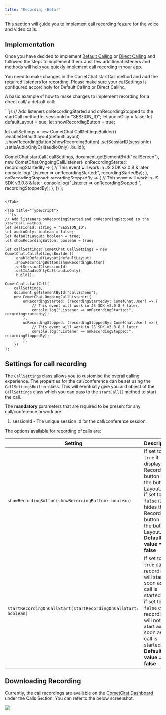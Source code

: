 ```yaml
---
title: "Recording (Beta)"
---
```




This section will guide you to implement call recording feature for the voice and video calls.

## Implementation

Once you have decided to implement [Default Calling](/docs/sdk/ionic/3.0/calling-default-calling) or [Direct Calling](/docs/sdk/ionic/3.0/calling-direct-calling) and followed the steps to implement them. Just few additional listeners and methods will help you quickly implement call recording in your app.

You need to make changes in the CometChat.startCall method and add the required listeners for recording. Please make sure your callSettings is configured accordingly for [Default Calling](/docs/sdk/ionic/3.0/calling-default-calling) or [Direct Calling](/docs/sdk/ionic/3.0/calling-direct-calling).

A basic example of how to make changes to implement recording for a direct call/ a default call:

<Tabs>
<Tab title="JavaScript">
```js
// Add listeners onRecordingStarted and onRecordingStopped to the startCall method
let sessionId = "SESSION_ID";
let audioOnly = false;
let defaultLayout = true;
let showRecordingButton = true;

let callSettings = new CometChat.CallSettingsBuilder()
    .enableDefaultLayout(defaultLayout)
    .showRecordingButton(showRecordingButton)
    .setSessionID(sessionId)
    .setIsAudioOnlyCall(audioOnly)
    .build();

CometChat.startCall(
    callSettings,
    document.getElementById("callScreen"),
    new CometChat.OngoingCallListener({
        onRecordingStarted: recordingStartedBy => {
            // This event will work in JS SDK v3.0.8 & later.
            console.log("Listener => onRecordingStarted:", recordingStartedBy);
        },
        onRecordingStopped: recordingStoppedBy => {
            // This event will work in JS SDK v3.0.8 & later.
            console.log("Listener => onRecordingStopped:", recordingStoppedBy);
        },
    })
);
```

</Tab>

<Tab title="TypeScript">
```ts
// Add listeners onRecordingStarted and onRecordingStopped to the startCall method.
let sessionId: string = "SESSION_ID";
let audioOnly: boolean = false;
let defaultLayout: boolean = true;
let showRecordingButton: boolean = true;

let callSettings: CometChat.CallSettings = new CometChat.CallSettingsBuilder()
    .enableDefaultLayout(defaultLayout)
    .showRecordingButton(showRecordingButton)
    .setSessionID(sessionId)
    .setIsAudioOnlyCall(audioOnly)
    .build();

CometChat.startCall(
    callSettings,
    document.getElementById("callScreen"),
    new CometChat.OngoingCallListener({
        onRecordingStarted: (recordingStartedBy: CometChat.User) => {
            // This event will work in JS SDK v3.0.8 & later.
            console.log("Listener => onRecordingStarted:", recordingStartedBy);
        },
        onRecordingStopped: (recordingStoppedBy: CometChat.User) => {
            // This event will work in JS SDK v3.0.8 & later.
            console.log("Listener => onRecordingStopped:", recordingStoppedBy);
        },
    })
);
```

</Tab>

</Tabs>

## Settings for call recording

The `CallSettings` class allows you to customise the overall calling experience. The properties for the call/conference can be set using the `CallSettingsBuilder` class. This will eventually give you and object of the `CallSettings` class which you can pass to the `startCall()` method to start the call.

The **mandatory** parameters that are required to be present for any call/conference to work are:

1. sessionId - The unique session Id for the call/conference session.

The options available for recording of calls are:

| Setting                                                         | Description                                                                                                                                                                          |
| --------------------------------------------------------------- | ------------------------------------------------------------------------------------------------------------------------------------------------------------------------------------ |
| `showRecordingButton(showRecordingButton: boolean)`             | If set to `true` it displays the Recording button in the button Layout. <br/>if set to `false` it hides the Recording button in the button Layout. <br/>**Default value = false**              |
| `startRecordingOnCallStart(startRecordingOnCallStart: boolean)` | If set to `true` call recording will start as soon as the call is started. <br/>if set to `false` call recording will not start as soon as the call is started. <br/>**Default value = false** |

## Downloading Recording

Currently, the call recordings are available on the [CometChat Dashboard](https://app.cometchat.com) under the Calls Section. You can refer to the below screenshot.

<Frame>
  <img src="/images/cbd9f03f-7074vppi29h4jsxht5yv37bqx44d29hd6mdtxoxbxtfeucz7rs3kebgmn5xg7nh7-3873961b1475ec06f951cae9d679b0f3.png" />
</Frame>
